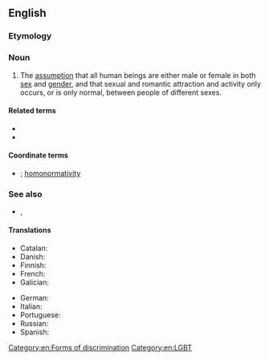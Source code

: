 ==English==

===Etymology===
{{prefix|en|hetero|normativity}}

===Noun===
{{en-noun|~}}

# The [[assumption]] that all human beings are either male or female in both [[sex]] and [[gender]], and that sexual and romantic attraction and activity only occurs, or is only normal, between people of different sexes.

====Related terms====
* {{l|en|heteronormative}}
* {{l|en|heterosexism}}

====Coordinate terms====
* {{l|en|cisnormativity}}; [[homonormativity]] {{q|see there for more}}

===See also===
* {{l|en|cisnormative}}, {{l|en|homonormative}}

====Translations====
{{trans-top|heteronormativity}}
* Catalan: {{t|ca|heteronormativitat|f}}
* Danish: {{t|da|heteronormativitet|c}}
* Finnish: {{t+|fi|heteronormatiivisuus}}
* French: {{t+|fr|hétéronormativité|f}}
* Galician: {{t|gl|heteronormatividade|f}}
{{trans-mid}}
* German: {{t+|de|Heteronormativität|f}}
* Italian: {{t|it|eteronormatività|f}}
* Portuguese: {{t|pt|heteronormatividade|f}}
* Russian: {{t+|ru|гетеронормати́вность|f}}
* Spanish: {{t+|es|heteronormatividad|f}}
{{trans-bottom}}

[[Category:en:Forms of discrimination]]
[[Category:en:LGBT]]